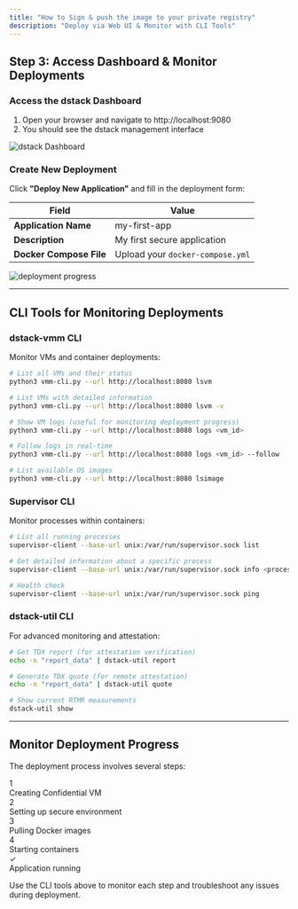 ```yaml
---
title: "How to Sign & push the image to your private registry"
description: "Deploy via Web UI & Monitor with CLI Tools"
---
```


## Step 3: Access Dashboard & Monitor Deployments

### Access the dstack Dashboard

1. Open your browser and navigate to http://localhost:9080
2. You should see the dstack management interface

<div className="flex justify-center my-6">
  <img
    src="/docs/images/delpoy-instance-main.png"
    alt="dstack Dashboard"
    width={900}
    height={500}
    style={{ borderRadius: '0.5rem', boxShadow: '0 2px 16px rgba(0,0,0,0.08)' }}
    loading="eager"
  />
</div>

### Create New Deployment

Click **"Deploy New Application"** and fill in the deployment form:

| Field | Value |
|-------|-------|
| **Application Name** | my-first-app |
| **Description** | My first secure application |
| **Docker Compose File** | Upload your `docker-compose.yml` |

<div className="flex justify-center my-6">
  <img
    src="/docs/images/deploy-instance-2.png"
    alt="deployment progress"
    width={900}
    height={500}
    style={{ borderRadius: '0.5rem', boxShadow: '0 2px 16px rgba(0,0,0,0.08)' }}
    loading="eager"
  />
</div>

---

## CLI Tools for Monitoring Deployments

### dstack-vmm CLI

Monitor VMs and container deployments:

```bash
# List all VMs and their status
python3 vmm-cli.py --url http://localhost:8080 lsvm

# List VMs with detailed information
python3 vmm-cli.py --url http://localhost:8080 lsvm -v

# Show VM logs (useful for monitoring deployment progress)
python3 vmm-cli.py --url http://localhost:8080 logs <vm_id>

# Follow logs in real-time
python3 vmm-cli.py --url http://localhost:8080 logs <vm_id> --follow

# List available OS images
python3 vmm-cli.py --url http://localhost:8080 lsimage
```

### Supervisor CLI

Monitor processes within containers:

```bash
# List all running processes
supervisor-client --base-url unix:/var/run/supervisor.sock list

# Get detailed information about a specific process
supervisor-client --base-url unix:/var/run/supervisor.sock info <process_id>

# Health check
supervisor-client --base-url unix:/var/run/supervisor.sock ping
```

### dstack-util CLI

For advanced monitoring and attestation:

```bash
# Get TDX report (for attestation verification)
echo -n "report_data" | dstack-util report

# Generate TDX quote (for remote attestation)
echo -n "report_data" | dstack-util quote

# Show current RTMR measurements
dstack-util show
```

---

## Monitor Deployment Progress

The deployment process involves several steps:

<div className="bg-gray-50 p-4 rounded-lg my-4">
  <div className="space-y-3">
    <div className="flex items-center gap-3">
      <div className="w-6 h-6 bg-blue-500 rounded-full flex items-center justify-center text-white text-sm">1</div>
      <span>Creating Confidential VM</span>
    </div>
    <div className="flex items-center gap-3">
      <div className="w-6 h-6 bg-blue-500 rounded-full flex items-center justify-center text-white text-sm">2</div>
      <span>Setting up secure environment</span>
    </div>
    <div className="flex items-center gap-3">
      <div className="w-6 h-6 bg-blue-500 rounded-full flex items-center justify-center text-white text-sm">3</div>
      <span>Pulling Docker images</span>
    </div>
    <div className="flex items-center gap-3">
      <div className="w-6 h-6 bg-blue-500 rounded-full flex items-center justify-center text-white text-sm">4</div>
      <span>Starting containers</span>
    </div>
    <div className="flex items-center gap-3">
      <div className="w-6 h-6 bg-green-500 rounded-full flex items-center justify-center text-white text-sm">✓</div>
      <span>Application running</span>
    </div>
  </div>
</div>

Use the CLI tools above to monitor each step and troubleshoot any issues during deployment.
